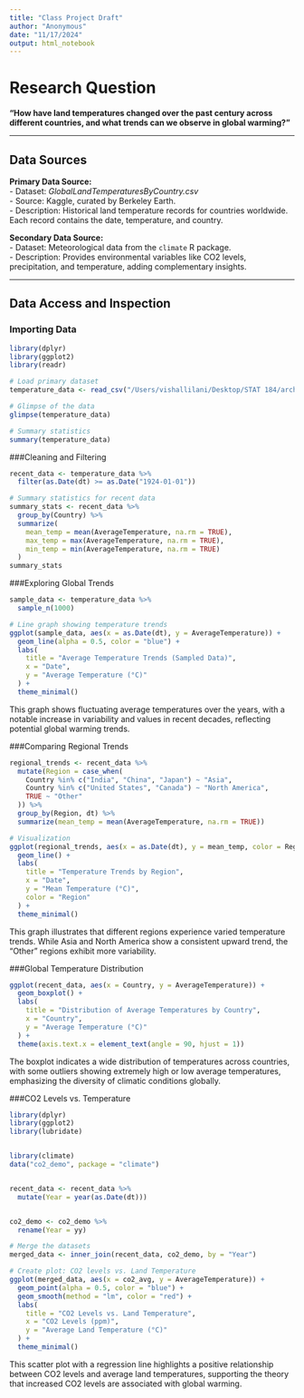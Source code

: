 ```yaml
---
title: "Class Project Draft"
author: "Anonymous"
date: "11/17/2024"
output: html_notebook
---
```


# Research Question
**"How have land temperatures changed over the past century across different countries, and what trends can we observe in global warming?"**

---

## Data Sources

**Primary Data Source:**  
- Dataset: *GlobalLandTemperaturesByCountry.csv*  
- Source: Kaggle, curated by Berkeley Earth.  
- Description: Historical land temperature records for countries worldwide. Each record contains the date, temperature, and country.  

**Secondary Data Source:**  
- Dataset: Meteorological data from the `climate` R package.  
- Description: Provides environmental variables like CO2 levels, precipitation, and temperature, adding complementary insights.

---
## Data Access and Inspection

### Importing Data
```r
library(dplyr)
library(ggplot2)
library(readr)

# Load primary dataset
temperature_data <- read_csv("/Users/vishallilani/Desktop/STAT 184/archive/GlobalLandTemperaturesByCountry.csv")

# Glimpse of the data
glimpse(temperature_data)

# Summary statistics
summary(temperature_data)
```

###Cleaning and Filtering
```r
recent_data <- temperature_data %>%
  filter(as.Date(dt) >= as.Date("1924-01-01"))

# Summary statistics for recent data
summary_stats <- recent_data %>%
  group_by(Country) %>%
  summarize(
    mean_temp = mean(AverageTemperature, na.rm = TRUE),
    max_temp = max(AverageTemperature, na.rm = TRUE),
    min_temp = min(AverageTemperature, na.rm = TRUE)
  )
summary_stats

```

###Exploring Global Trends
```r
sample_data <- temperature_data %>%
  sample_n(1000)

# Line graph showing temperature trends
ggplot(sample_data, aes(x = as.Date(dt), y = AverageTemperature)) +
  geom_line(alpha = 0.5, color = "blue") +
  labs(
    title = "Average Temperature Trends (Sampled Data)",
    x = "Date",
    y = "Average Temperature (°C)"
  ) +
  theme_minimal()

```

This graph shows fluctuating average temperatures over the years, with a notable increase in variability and values in recent decades, reflecting potential global warming trends.


###Comparing Regional Trends
```r
regional_trends <- recent_data %>%
  mutate(Region = case_when(
    Country %in% c("India", "China", "Japan") ~ "Asia",
    Country %in% c("United States", "Canada") ~ "North America",
    TRUE ~ "Other"
  )) %>%
  group_by(Region, dt) %>%
  summarize(mean_temp = mean(AverageTemperature, na.rm = TRUE))

# Visualization
ggplot(regional_trends, aes(x = as.Date(dt), y = mean_temp, color = Region)) +
  geom_line() +
  labs(
    title = "Temperature Trends by Region",
    x = "Date",
    y = "Mean Temperature (°C)",
    color = "Region"
  ) +
  theme_minimal()
```

This graph illustrates that different regions experience varied temperature trends. While Asia and North America show a consistent upward trend, the "Other" regions exhibit more variability.



###Global Temperature Distribution
```r

ggplot(recent_data, aes(x = Country, y = AverageTemperature)) +
  geom_boxplot() +
  labs(
    title = "Distribution of Average Temperatures by Country",
    x = "Country",
    y = "Average Temperature (°C)"
  ) +
  theme(axis.text.x = element_text(angle = 90, hjust = 1))

```
The boxplot indicates a wide distribution of temperatures across countries, with some outliers showing extremely high or low average temperatures, emphasizing the diversity of climatic conditions globally.


###CO2 Levels vs. Temperature
```r

library(dplyr)
library(ggplot2)
library(lubridate)  


library(climate)
data("co2_demo", package = "climate")  


recent_data <- recent_data %>%
  mutate(Year = year(as.Date(dt)))  


co2_demo <- co2_demo %>%
  rename(Year = yy)

# Merge the datasets 
merged_data <- inner_join(recent_data, co2_demo, by = "Year")

# Create plot: CO2 levels vs. Land Temperature
ggplot(merged_data, aes(x = co2_avg, y = AverageTemperature)) +
  geom_point(alpha = 0.5, color = "blue") + 
  geom_smooth(method = "lm", color = "red") +  
  labs(
    title = "CO2 Levels vs. Land Temperature",
    x = "CO2 Levels (ppm)",
    y = "Average Land Temperature (°C)"
  ) +
  theme_minimal()
```

This scatter plot with a regression line highlights a positive relationship between CO2 levels and average land temperatures, supporting the theory that increased CO2 levels are associated with global warming.


